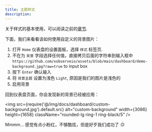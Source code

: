 ```yaml
---
title: 主题样式
description:
---
```


关于样式的基本使用，可以阅读之前的[章节](/docs/tutorial-home#make-home-more-beautiful).

下面，我们来看看该如何使用自定义的背景图片：

1. 打开 `Home` 仪表盘的设置面板，选择 `样式` 标签页.
2. 不在为 `背景` 字段选择任何值，直接拷贝后面的字符串到输入框中 `https://github.com/xobserveio/assets/blob/main/dashboard/demo-background.jpg?raw=true` to input box
3. 按下 `Enter` 确认输入
4. 将 `背景主题` 设置为浅色 `Light`, 原因是我们的图片是浅色的
5. 启用背景

回到仪表盘页面，你会发现新的背景已经被应用：

<img src={require('@/img/docs/dashboard/custom-background.jpg').default.src} alt="custom-background" width={3086} height={1658} className="rounded-lg ring-1 ring-black/5" />


Mmmm... 感觉有点小粉红，不够酷炫，但是好歹我们成功了 :D